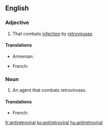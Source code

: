 ==English==

===Adjective===
{{en-adj}}

# That combats [[infection]] by [[retrovirus]]es

====Translations====
{{trans-top|fighting retrovirus}}
* Armenian: {{t-|hy|հակառետրովիրուսային|tr=hakaṙetrovirusayin|sc=Armn}}
{{trans-mid}}
* French: {{t+|fr|rétroviral|m}}
{{trans-bottom}}

===Noun===
{{en-noun}}

# {{context|medicine|pharmacology|lang=en}} An agent that combats retroviruses.

====Translations====
{{trans-top|agent fighting retroviruses}}
* French: {{t+|fr|rétroviral|m}}
{{trans-mid}}
{{trans-bottom}}

[[fr:antiretroviral]]
[[ko:antiretroviral]]
[[hu:antiretroviral]]